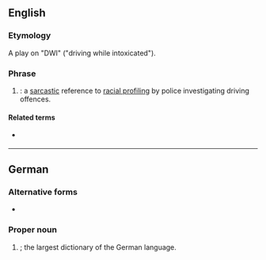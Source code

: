{{also|dWb}}
==English==

===Etymology===
A play on "DWI" ("driving while intoxicated").

===Phrase===
{{en-phrase}}

# {{initialism of|[[driving]] while [[black]] (or [[brown]])|lang=en|nodot=1}}: a [[sarcastic]] reference to [[racial profiling]] by police investigating driving offences.

====Related terms====
* {{l|en|DWI}} {{gloss|driving while intoxicated}}

----

==German==
{{wikipedia|lang=de}}

===Alternative forms===
* {{l|de|DWb}}

===Proper noun===
{{head|de|proper noun}}

# {{io|lang=de|[[deutsch|Deutsches]] [[Wörterbuch]]|nodot=1}}; the largest dictionary of the German language.